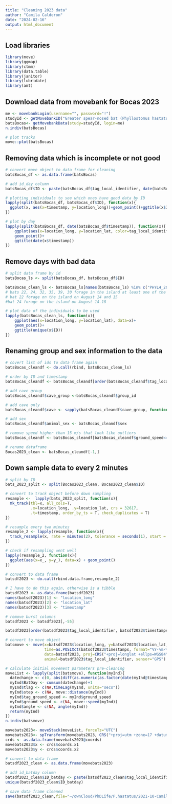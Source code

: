 ```yaml
---
title: "Cleaning 2023 data"
author: "Camila Calderon"
date: "2024-02-16"
output: html_document
---
```


## Load libraries 

```r
library(move)
library(ggmap)
library(ctmm)
library(data.table)
library(janitor)
library(lubridate)
library(amt)
```

## Download data from movebank for Bocas 2023

```r
me <- movebankLogin(username="", password="!")
studyId <- getMovebankID("Greater spear-nosed bat (Phyllostomus hastatus) in Bocas del Toro 2023",me)
batsBocas<- getMovebankData(study=studyId, login=me)
n.indiv(batsBocas)

# plot tracks
move::plot(batsBocas)
```

## Removing data which is incomplete or not good

```r
# convert move object to data frame for cleaning
batsBocas_df <- as.data.frame(batsBocas)

# add id_day column
batsBocas_df$ID <- paste(batsBocas_df$tag_local_identifier, date(batsBocas_df$timestamp), sep="_")

# plotting individuals to see which ones have good data by ID
lapply(split(batsBocas_df, batsBocas_df$ID), function(x){
  ggplot(x, aes(x=timestamp, y=location_long))+geom_point()+ggtitle(x$ID)
})

# plot by day
lapply(split(batsBocas_df, date(batsBocas_df$timestamp)), function(x){
    ggplot(aes(x=location_long, y=location_lat, color=tag_local_identifier), data=x)+
    geom_point()+
    ggtitle(date(x$timestamp))
})
```

## Remove days with bad data

```r
# split data frame by id
batsBocas_ls <- split(batsBocas_df, batsBocas_df$ID)

batsBocas_clean_ls <- batsBocas_ls[names(batsBocas_ls) %in% c("PHYL4_2023-08-12","PHYL4_2023-08-17", "PHYL40_2023-08-12", "PHYL40_2023-08-16","PHYL40_2023-08-17", "PHYL7_2023-08-14", "PHYL38_2023-08-16", "PHYL36_2023-08-12", "PHYL36_2023-08-12", "PHYL36_2023-08-13", "PHYL36_2023-08-15", "PHYL36_2023-08-16", "PHYL36_2023-08-17", "PHYL34_2023-08-12", "PHYL34_2023-08-15", "PHYL34_2023-08-16","PHYL33_2023-08-12","PHYL33_2023-08-14", "PHYL33_2023-08-16", "PHYL32_2023-08-12", "PHYL32_2023-08-14", "PHYL31_2023-08-16","PHYL30_2023-08-17","PHYL3_2023-08-15","PHYL29_2023-08-13", "PHYL24_2023-08-18", "PHYL22_2023-08-16", "PHYL22_2023-08-17", "PHYL21_2023-08-15") == FALSE] #37 is not great but I still will leave it 
# bats 22, 24, 32, 35, 39, 30 forage in the island at least one of the days.
# bat 22 forage on the island on August 14 and 15
#bat 24 forage on the island on August 14-18

# plot data of the individuals to be used
lapply(batsBocas_clean_ls, function(x){
    ggplot(aes(x=location_long, y=location_lat), data=x)+
    geom_point()+
    ggtitle(unique(x$ID))
})
```
## Renaming group and sex information to the data

```r
# covert list of ids to data frame again
batsBocas_cleandf <- do.call(rbind, batsBocas_clean_ls)

# order by ID and timestamp
batsBocas_cleandf <- batsBocas_cleandf[order(batsBocas_cleandf$tag_local_identifier, batsBocas_cleandf$timestamp),]

# add cave group
batsBocas_cleandf$cave_group <-batsBocas_cleandf$group_id

# add cave only 
batsBocas_cleandf$cave <- sapply(batsBocas_cleandf$cave_group, function(x) {strsplit(x, "-")[[1]][1]})

# add sex
batsBocas_cleandf$animal_sex <- batsBocas_cleandf$sex

# remove speed higher than 15 m/s that look like outliers
batsBocas_cleandf <- batsBocas_cleandf[batsBocas_cleandf$ground_speed<=15,]

# rename dataframe
Bocas2023_clean <- batsBocas_cleandf[-1,]
```

## Down sample data to every 2 minutes
```r
# split by ID
bats_2023_split <- split(Bocas2023_clean, Bocas2023_clean$ID)

# convert to track object before down sampling
resample <-  lapply(bats_2023_split, function(x){
  mk_track(tbl=x, all_cols=T,
           .x=location_long, .y=location_lat, crs = 32617,
           .t=timestamp, order_by_ts = T, check_duplicates = T)
})

# resample every two minutes
resample_2 <- lapply(resample, function(x){
  track_resample(x, rate = minutes(2), tolerance = seconds(1), start = 1)
})

# check if resampling went well
lapply(resample_2, function(x){
  ggplot(aes(x=x_, y=y_), data=x) + geom_point()
})

# convert to data frame
batsdf2023 <- do.call(rbind.data.frame,resample_2)

# I have to do this again, otherwise is a tibble
batsdf2023 <- as.data.frame(batsdf2023)
names(batsdf2023)[1] <- "location_long"
names(batsdf2023)[2] <- "location_lat"
names(batsdf2023)[3] <- "timestamp"

# remove burst columns
batsdf2023 <- batsdf2023[,-55]

batsdf2023[order(batsdf2023$tag_local_identifier, batsdf2023$timestamps),]

# convert to move object
batsmove <- move(x=batsdf2023$location_long, y=batsdf2023$location_lat, 
                 time=as.POSIXct(batsdf2023$timestamps, format="%Y-%m-%d %H:%M:%S", tz="UTC"), 
                 data=batsdf2023, proj=CRS("+proj=longlat +ellps=WGS84"), 
                 animal=batsdf2023$tag_local_identifier, sensor="GPS")

# calculate initial movement parameters pre-cleaning
moveList <- lapply(split(batsmove), function(myInd){
  datechange <- c(0, abs(diff(as.numeric(as.factor(date(myInd@timestamps-(12*60*60)))))))
  myInd$BatDay <- cumsum(datechange)+1
  myInd$tlag <- c(NA,timeLag(myInd, units="secs"))
  myInd$step <- c(NA, move::distance(myInd))
  myInd$tag_ground_speed <- myInd$ground_speed
  myInd$ground_speed <- c(NA, move::speed(myInd))
  myInd$angle <- c(NA, angle(myInd))
  return(myInd)
})
n.indiv(batsmove)

movebats2023<- moveStack(moveList, forceTz="UTC")
movebats2023<- spTransform(movebats2023, CRS("+proj=utm +zone=17 +datum=WGS84"))
crds <- as.data.frame(movebats2023@coords)
movebats2023$x <- crds$coords.x1 
movebats2023$y <- crds$coords.x2 

# convert to data frame
batsdf2023_clean <- as.data.frame(movebats2023)

# add id_batday column 
batsdf2023_clean$ID_batday <- paste(batsdf2023_clean$tag_local_identifier, batsdf2023_clean$BatDay, sep="_")
unique(batsdf2023_clean$ID_batday)

# save data frame cleaned
save(batsdf2023_clean,file="~/ownCloud/PhDLife/P.hastatus/2021-10-Camila-secondseason/Analysis/Manuscript/data/PhasBocas_2023_clean.RData")
```


